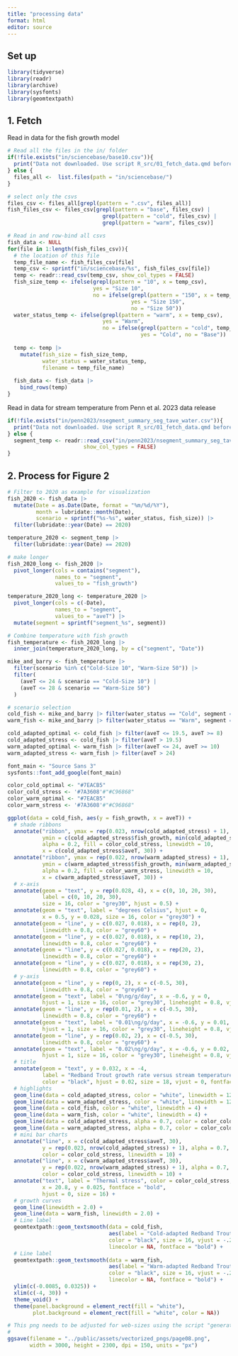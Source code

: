 ```yaml
---
title: "processing data"
format: html
editor: source
---
```


## Set up

```r

library(tidyverse)
library(readr)
library(archive)
library(sysfonts)
library(geomtextpath)
```

## 1. Fetch


Read in data for the fish growth model 

```r

# Read all the files in the in/ folder
if(!file.exists("in/sciencebase/base10.csv")){
  print("Data not downloaded. Use script R_src/01_fetch_data.qmd before proceeding")
} else {
  files_all <-  list.files(path = "in/sciencebase/")
}

# select only the csvs
files_csv <- files_all[grepl(pattern = ".csv", files_all)]
fish_files_csv <- files_csv[grepl(pattern = "base", files_csv) |
                              grepl(pattern = "cold", files_csv) |
                              grepl(pattern = "warm", files_csv)]

# Read in and row-bind all csvs
fish_data <- NULL
for(file in 1:length(fish_files_csv)){
  # the location of this file 
  temp_file_name <- fish_files_csv[file]
  temp_csv <- sprintf("in/sciencebase/%s", fish_files_csv[file])
  temp <- readr::read_csv(temp_csv, show_col_types = FALSE)
  fish_size_temp <- ifelse(grepl(pattern = "10", x = temp_csv), 
                           yes = "Size 10",
                           no = ifelse(grepl(pattern = "150", x = temp_csv),
                                       yes = "Size 150",
                                       no = "Size 50"))
  water_status_temp <- ifelse(grepl(pattern = "warm", x = temp_csv),
                              yes = "Warm", 
                              no = ifelse(grepl(pattern = "cold", temp_csv),
                                          yes = "Cold", no = "Base"))
  
  temp <- temp |>
    mutate(fish_size = fish_size_temp,
           water_status = water_status_temp,
           filename = temp_file_name)
  
  fish_data <- fish_data |>
    bind_rows(temp)
}
```

Read in data for stream temperature from Penn et al. 2023 data release

```r
if(!file.exists("in/penn2023/nsegment_summary_seg_tave_water.csv")){
  print("Data not downloaded. Use script R_src/01_fetch_data.qmd before proceeding")
} else {
  segment_temp <- readr::read_csv("in/penn2023/nsegment_summary_seg_tave_water.csv", 
                        show_col_types = FALSE)
}


```


## 2. Process for Figure 2



```r
# Filter to 2020 as example for visualization
fish_2020 <- fish_data |>
  mutate(Date = as.Date(Date, format = "%m/%d/%Y"),
         month = lubridate::month(Date),
         scenario = sprintf("%s-%s", water_status, fish_size)) |>
  filter(lubridate::year(Date) == 2020)

temperature_2020 <- segment_temp |>
  filter(lubridate::year(Date) == 2020)

# make longer
fish_2020_long <- fish_2020 |> 
  pivot_longer(cols = contains("segment"),
               names_to = "segment",
               values_to = "fish_growth")

temperature_2020_long <- temperature_2020 |>
  pivot_longer(cols = c(-Date),
               names_to = "segment",
               values_to = "aveT") |>
  mutate(segment = sprintf("segment_%s", segment))

# Combine temperature with fish growth
fish_temperature <- fish_2020_long |>
  inner_join(temperature_2020_long, by = c("segment", "Date"))

mike_and_barry <- fish_temperature |> 
  filter(scenario %in% c("Cold-Size 10", "Warm-Size 50")) |>
  filter(
    (aveT <= 24 & scenario == "Cold-Size 10") |
    (aveT <= 28 & scenario == "Warm-Size 50")
  )

# scenario selection
cold_fish <- mike_and_barry |> filter(water_status == "Cold", segment == "segment_111") 
warm_fish <- mike_and_barry |> filter(water_status == "Warm", segment == "segment_111")

cold_adapted_optimal <- cold_fish |> filter(aveT <= 19.5, aveT >= 8) 
cold_adapted_stress <- cold_fish |> filter(aveT > 19.5)
warm_adapted_optimal <- warm_fish |> filter(aveT <= 24, aveT >= 10)
warm_adapted_stress <- warm_fish |> filter(aveT > 24)

```

```r
font_main <- "Source Sans 3"
sysfonts::font_add_google(font_main)

color_cold_optimal <- "#7EACB5"
color_cold_stress <- '#7A3608'#"#C96868"
color_warm_optimal <- "#7EACB5"
color_warm_stress <- '#7A3608'#"#C96868"

ggplot(data = cold_fish, aes(y = fish_growth, x = aveT)) +
  # shade ribbons
  annotate("ribbon", ymax = rep(0.023, nrow(cold_adapted_stress) + 1), 
           ymin = c(cold_adapted_stress$fish_growth, min(cold_adapted_stress$fish_growth)), 
           alpha = 0.2, fill = color_cold_stress, linewidth = 10,
           x = c(cold_adapted_stress$aveT, 30)) +
  annotate("ribbon", ymax = rep(0.022, nrow(warm_adapted_stress) + 1), 
           ymin = c(warm_adapted_stress$fish_growth, min(warm_adapted_stress$fish_growth)), 
           alpha = 0.2, fill = color_warm_stress, linewidth = 10,
           x = c(warm_adapted_stress$aveT, 30)) +
  # x-axis 
  annotate(geom = "text", y = rep(0.028, 4), x = c(0, 10, 20, 30), 
           label = c(0, 10, 20, 30), 
           size = 16, color = "grey30", hjust = 0.5) +
  annotate(geom = "text", label = "degrees Celsius", hjust = 0, 
           x = 0.5, y = 0.028, size = 16, color = "grey30") +
  annotate(geom = "line", y = c(0.027, 0.018), x = rep(0, 2),
           linewidth = 0.8, color = "grey60") +
  annotate(geom = "line", y = c(0.027, 0.018), x = rep(10, 2),
           linewidth = 0.8, color = "grey60") +
  annotate(geom = "line", y = c(0.027, 0.018), x = rep(20, 2),
           linewidth = 0.8, color = "grey60") +
  annotate(geom = "line", y = c(0.027, 0.018), x = rep(30, 2),
           linewidth = 0.8, color = "grey60") +
  # y-axis
  annotate(geom = "line", y = rep(0, 2), x = c(-0.5, 30),
           linewidth = 0.8, color = "grey60") +
  annotate(geom = "text", label = "0\ng/g/day", x = -0.6, y = 0, 
           hjust = 1, size = 16, color = "grey30", lineheight = 0.8, vjust = 0.8) +
  annotate(geom = "line", y = rep(0.01, 2), x = c(-0.5, 30),
           linewidth = 0.8, color = "grey60") +
  annotate(geom = "text", label = "0.01\ng/g/day", x = -0.6, y = 0.01, 
           hjust = 1, size = 16, color = "grey30", lineheight = 0.8, vjust = 0.8) +
  annotate(geom = "line", y = rep(0.02, 2), x = c(-0.5, 30),
           linewidth = 0.8, color = "grey60") +
  annotate(geom = "text", label = "0.02\ng/g/day", x = -0.6, y = 0.02, 
           hjust = 1, size = 16, color = "grey30", lineheight = 0.8, vjust = 0.8) +
  # title
  annotate(geom = "text", y = 0.032, x = -4,          
           label = "Redband Trout growth rate versus stream temperature",
           color = "black", hjust = 0.02, size = 18, vjust = 0, fontface = "bold") +
  # highlights
  geom_line(data = cold_adapted_stress, color = "white", linewidth = 12) +  
  geom_line(data = warm_adapted_stress, color = "white", linewidth = 12) +
  geom_line(data = cold_fish, color = "white", linewidth = 4) +
  geom_line(data = warm_fish, color = "white", linewidth = 4) +
  geom_line(data = cold_adapted_stress, alpha = 0.7, color = color_cold_stress, linewidth = 10) +  
  geom_line(data = warm_adapted_stress, alpha = 0.7, color = color_cold_stress, linewidth = 10) +
  # mini bar charts
  annotate("line", x = c(cold_adapted_stress$aveT, 30), 
           y = rep(0.023, nrow(cold_adapted_stress) + 1), alpha = 0.7, 
           color = color_cold_stress, linewidth = 10) +  
  annotate("line", x = c(warm_adapted_stress$aveT, 30), 
           y = rep(0.022, nrow(warm_adapted_stress) + 1), alpha = 0.7, 
           color = color_cold_stress, linewidth = 10) +
  annotate("text", label = "Thermal stress", color = color_cold_stress,
           x = 20.8, y = 0.025, fontface = "bold",
           hjust = 0, size = 16) +
  # growth curves
  geom_line(linewidth = 2.0) +
  geom_line(data = warm_fish, linewidth = 2.0) +
  # Line label
  geomtextpath::geom_textsmooth(data = cold_fish, 
                                aes(label = "Cold-adapted Redband Trout"),
                                color = "black", size = 16, vjust = -.2, hjust = 000,
                                linecolor = NA, fontface = "bold") +
  # Line label
  geomtextpath::geom_textsmooth(data = warm_fish, 
                                aes(label = "Warm-adapted Redband Trout"),
                                color = "black", size = 16, vjust = -.2, hjust = 0.25,
                                linecolor = NA, fontface = "bold") +
  ylim(c(-0.0085, 0.0325)) +
  xlim(c(-4, 30)) +
  theme_void() +
  theme(panel.background = element_rect(fill = "white"),
        plot.background = element_rect(fill = "white", color = NA))

# This png needs to be adjusted for web-sizes using the script "generate_responsive_images.sh"
#
ggsave(filename = "../public/assets/vectorized_pngs/page08.png", 
       width = 3000, height = 2300, dpi = 150, units = "px")

```




